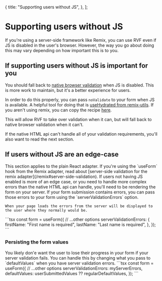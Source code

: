   {
    title: "Supporting users without JS",
  },
];

# Supporting users without JS

If you're using a server-side framework like Remix, you can use RVF even if JS is disabled in the user's browser.
However, the way you go about doing this may vary depending on how important this is to you.

## If supporting users without JS is important for you

You should fall back to [native browser validation](https://developer.mozilla.org/en-US/docs/Learn/Forms/Form_validation)
when JS is disabled. This is more work to maintain, but it's a better experience for users.

In order to do this properly, you can pass `noValidate` to your form when JS is available.
A helpful tool for doing that is [useHydrated from remix-utils](https://github.com/sergiodxa/remix-utils#usehydrated).
If you aren't using remix, you can copy the recipe [here](/recipes/use-hydrated).

This will allow RVF to take over validation when it can,
but will fall back to native browser validation when it can't.

If the native HTML api can't handle all of your validation requirements, you'll also want to read the next section.

## If users without JS are an edge-case

<Note>
  This section applies to the plain React adapter. If you're
  using the `useForm` hook from the Remix adapter, read
  about [server-side validation for the remix
  adapter](/remix#server-side-validation).
</Note>

<Row>
  <Col>
    If users not having JS enabled is more of an edge case, or you need to handle more complex errors than the native HTML api can handle,
    you'll need to be rendering the form on your server.
    If your form submission contains errors, you can pass those errors to your form using the `serverValidationErrors` option.

    When your page loads the errors from the server will be displayed to the user where they normally would be.

  </Col>
  <Col>
    ```tsx
    const form = useForm({
      // ...other options
      serverValidationErrors: {
        firstName: "First name is required",
        lastName: "Last name is required",
      },
    });
    ```
  </Col>
</Row>

### Persisting the form values

<Row>
  <Col>
    You likely don'e want the user to lose their progress in your form if your server validation fails.
    You can handle this by changing what you pass to `defaultValues` when you have server validation errors.
  </Col>
  <Col>
    ```tsx
    const form = useForm({
      // ...other options
      serverValidationErrors: myServerErrors,
      defaultValues: userSubmittedValues ?? regularDefaultValues,
    });
    ```
  </Col>
</Row>
